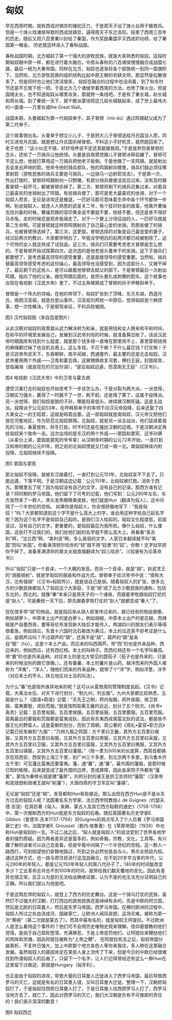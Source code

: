# 匈奴

早在西周时期，就有西戎对镐京的骚扰压力，于是周天子设了烽火台用于搬救兵。但是一个烽火戏诸侯导致的西戎烧镐京，逼得周天子东迁洛阳，结束了西周三百年的历史。随后又把八百里秦川封给了秦国，作为奖励秦国平灭西戎的功绩，给了秦国第一桶金。
历史就这样进入了春秋战国。

春秋战国时期，北方崛起了第一个强大的游牧民族，就是大家熟悉的匈奴。这段时期匈奴跟中原一样，都在进行着大融合。中原从春秋的八百诸侯慢慢融合成战国七雄，最后一统为大秦帝国。同样在北方，匈奴也逐渐将各个部族统一到同一面旗帜下。当然啦，北方游牧民族的组织结构比起中原王朝的农耕文明，那显然是松散很多了，但是同时也让他们灵活很多。
匈奴在融合的过程中也没闲着，到了秋冬时节还是不忘南下抢一把。于是北方几个诸侯学着西周的方法，也修了烽火台。但是国境太长，也不知道匈奴从哪里攻来，那就修一条线吧。于是有了秦长城，赵长城和燕长城。到了秦统一天下，就干脆派蒙恬把这几段长城联起来，成了世上最伟大的一面墙——万里长城the Great Wall。

战国末期，头曼崛起为第一代匈奴单于，其子冒顿（mò dú）通过鸣镝弑父成为了第二代单于。

这个故事很出名。头曼单于想立小儿子，于是把大儿子冒顿送给月氏国当人质，同时又进攻月氏国，就是想让月氏国杀掉冒顿。不料这小子好机灵，竟然跑回来了。老子也想：“这小伙还不错，好好培养说不定还真能接我班。”于是放弃伤害冒顿的念头，还给了一万骑兵让他统领。头曼是自我感觉跟儿子冒顿冰释前嫌了，冒顿可不这么想，他就打算用这一万骑兵把他老子扳倒。于是他做了一支鸣镝，就是射出去会发出声响的箭。他命令他的骑兵部队，他的鸣镝射向哪里，骑兵们就必须往哪里射箭（游牧民族的骑兵主要是弓骑兵，一边骑马一边射箭攻击）。于是第一次，外出打猎时，冒顿将鸣镝射向一只野猪，有部分骑兵傻傻没反应过来，没有及时跟着冒顿一起开弓，都被冒顿杀掉了。第二次，冒顿将剩下的骑兵召集过来，对着自己最喜欢的坐骑射出了鸣镝。有些骑兵傻了，那可是老大最喜欢的坐骑，对于一个匈奴人而言，无论是进攻还是撤退，一匹好马那可意味着生命中各个环节都快一步啊。别说匈奴人，就连人人熟悉的武圣关二爷，有个挂印封金的故事，他离开曹操去找刘备的时候，曹操赏赐的官印黄金说不要就不要，统统不要，但还是舍不得好马赤兔，走的时候还是把赤兔骑走了。对于一个要上沙场征战的人，一匹好马就是第二生命啊。可是冒顿就这样把鸣镝射向了自己最心爱的坐骑。而那些傻了的骑兵，也被冒顿筛选掉了。第三次，这更狠，冒顿选择的对象是自己最宠爱的妻子，经过前两次的教训，大家都学明白了，毕竟没学明白的前两次都已经被剔除了。这个可怜的女人就这样成了试验品。这三次，骑兵们只需要考虑老大冒顿是怎么想的。于是冒顿开始试探第四次，这次选的是他老爸头曼单于的坐骑。这下子骑兵们都要想了，是考虑最高领导的感受重要，还是直接领导的感受重要。当然啦，骑兵替最高领导感受考虑的这份操心，最高领导也没感受到，因为这部分人，又被干掉了。最后剩下的这些人，是可以跟着他冒顿去弑父的部下。于是冒顿最后一次射出鸣镝，指向了他的父亲。跟在鸣镝后面的，是把头曼扎成刺猬的箭矢。这个故事也出现在电视剧《汉武大帝》里了，不过主角被换成了冒顿的孙子伊稚斜单于。

冒顿是一个伟大的领袖，在他的带领下，匈奴扩张到了顶峰，东灭东胡，西逐月氏，南困汉高祖，就是白登山事件。汉高祖刘邦统一中原后，觉得匈奴是个麻烦事，想一次性解决，于是御驾亲征，不料兵败被困。
 
图3 汉代匈奴图（来自百度图片）

从此汉朝对匈奴的政策就从武力解决转为和亲，就是用钱和女人换来和平和时间，在和平的环境里发展自己，发展到汉武帝刘彻的时候，就准备算旧账了。话说汉武帝时期国库有钱到什么程度，就是那个钱多得一直堆在那里用不上，甚至穿铜钱用的麻绳都烂掉了也没机会用上。这么多钱，不花干嘛？干什么最花钱？打仗嘛！于是汉武帝布武天下，东吞朝鲜，南平闵越，西通塞外，最主要的还是北击匈奴。汉武帝重用两个外戚——卫青和霍去病，这舅甥俩收复河套，横扫王庭，封狼居胥，登临瀚海（就是现在的贝加尔湖），“是后匈奴远遁，而漠南无王庭”（《汉书》）。
 
图4 电视剧《汉武大帝》中的卫青与霍去病

遭受沉重打击的匈奴也开始思考下一步该怎么办，于是分裂为两大派。一派觉得，汉朝实力强大，赢得了一时赢不了一世，耗不起，还是降了算了，这属于投降派。另一派觉得，我们匈奴是狼的子孙，哪能轻易低头，继续跟汉朝死磕，这是主战派。投降派于公元前53年，在呼韩邪单于的率领下向汉元帝投降，后来还娶了四大美女之一的王昭君，这就是昭君出塞。这一部匈奴就是南匈奴，汉元帝又把他们放在河套地区，作为防范北匈奴屏障。北匈奴，就是另一派主战派，他们延续着祖先的习俗，春夏放牧，秋冬打劫，时不时还是在骚扰汉朝的边境。于是汉朝决定再给匈奴来个致命一击。这次出场的是东汉的两个外戚——窦固和窦宪，这爷孙俩（从辈分上讲，窦固是窦宪的爷爷辈）从汉明帝时期的公元72年开始，一直打到汉和帝时期的公元91年，把之前的北匈奴愣是又打成一南一北。南匈奴继续内附投降，北匈奴继续不投降。
 
图5 窦固与窦宪

那北匈奴不投降，就被东汉接着打，一直打到公元151年，北匈奴呆不下去了，只能远遁，下落不明。于是汉朝这边记载：公元151年，北匈奴被打跑，消失于西方。那哪里去了呢？因为匈奴没有自己的文字，没有自己的记录。那西方谁有记录？同时期的罗马帝国，他们留下了可考的记载，他们写到：公元290年左右，东方突然来了一群人，黑头发黑眼睛黄皮肤，他们就是Hun（翻译为匈人）。这中间隔了一个半世纪的空档。
如果你是匈奴人，你会很骄傲地写下：“我是匈奴！”吗？大家都知道奴这个字不是什么高大上的字，谁会用这种字给自己起名字呢？因为这个名字不是匈奴自己起的，是我们汉人给起的。匈奴文化程度低，前面说过，没有自己的文字。更重要的，是匈奴最后为我所败。像什么匈奴，什么倭国，这些打不过我们的，我们给他们起的名字就不那么高大上。再看看“英吉利”啊，“法兰西”啊，“美利坚”啊，多么美丽的文字。人家日本翻译就不叫“美国”而叫“米国”。你看满清努尔哈赤的“努”就不用“奴隶”的“奴”。你敢！文字狱早把你干掉了。准备革满清命的章太炎就直接翻译为“奴儿哈赤”。（《驳康有为论革命书》）

所以“匈奴”只是一个音译，一个大概的发音。而另一个音译，就是“胡”。赵武灵王的“胡服骑射”，就是学匈奴的服装和作战方式。冒顿单于给汉帝书中说：“南有大汉，北有强胡”（《汉书•匈奴传》），就是说自己是胡。随着匈奴人的扩张，很多北方的少数民族都加入了匈奴这个大家庭，于是“胡”成了北方少数民族的通称，包括东北的，西北的。就像“秦”本来只是周天子的一个诸侯，而跟着李牧跟匈奴打仗的是“赵人”，可是秦统一天下后，原先跟着李牧打仗的“赵人”就都变成“秦人”了。

现在很多带“胡”的物品，就是指后来从胡人那里传过来的，跟已经有的物品很像。例如胡萝卜，中原本土出产的是白萝卜。例如胡椒，中原本土出产的是花椒，而辣椒是产自墨西哥，要等哥伦布发现新大陆后才能传入，两湖四川的朋友们表示等得很着急。例如胡瓜，东晋十六国时北石勒改为黄瓜，本土的瓜还真不好考证是什么瓜，是葫芦瓜吗？不过葫芦的“葫”，还真不是“胡”，葫芦的“葫”是来自“瓠”（hù），这是个本土产品，而后来的叫西葫芦。带“西”的也是外来品种，西边来的，例如西瓜，还有西红柿。本土的叫柿子。而西红柿还有一个名字叫番茄。带“番”的也是外来品种。对应本土的是北方常见的圆茄子（茄子也是外来的，只是来的时候没别的跟它很像。）。还有番薯，本土的薯片是山药。越洋而来的外国人被称为 “洋夷”，“洋人”，随他们而来的外来品种，就带了个“洋”字。例如洋葱，洋芋（对应本土的芋头，陕北地区对土豆的叫法）。

为什么“番”也是指外族异地来的呢？这可以从夏商周的管理制度说起。《汉书》记载，大禹治水后，对天下进行划分，“制九州，列五服”。九州大家都比较熟悉，五服是什么？《国语•周语》记载：“夫先王之制，邦内甸服，邦外侯服，侯卫宾服，蛮夷要服，戎狄荒服。”就是按照距离王畿的远近，划分了五个档次。《尚书•禹贡》记载：五百里甸服。五百里侯服。五百里绥服。五百里要服。五百里荒服。距离最远的要服和荒服都是蛮夷戎狄，因此有东夷西戎南蛮北狄的说法，都是些不服王化的野蛮人。这是夏朝的划分，而到了周朝，周公著的《周礼•夏官•职方氏》记载已经发展到“九服”：“乃辨九服之邦国：方千里曰王畿，其外方五百里曰侯服，又其外方五百里曰甸服，又其外方五百里曰男服，又其外方五百里曰采服，又其外方五百里曰卫服，又其外方五百里曰蛮服，又其外方五百里曰夷服，又其外方五百里曰镇服，又其外方五百里曰藩服。”（按一里为500米的长度算，西周首都镐京在现西安，西安到上海三千里，到广州三千多里，到北京两千多里，到乌鲁木齐五千里）可见藩比蛮夷还要蛮夷。藩，通“蕃”，通“番”。最外围的藩服，是那时候已知的极限，后来就变成了最外围的边界，变成屏障，因此各家院子外都有“藩篱”，蒙恬为秦修长城是建“藩屏”，刘邦分封的诸王是拱卫京师的“藩国”（汉景帝和晁错想削弱诸王就叫“削藩”），大唐四周的守卫军区叫“藩镇”。

无论是“匈奴”还是“胡”，发音都和Hun有些接近。那么出现在西方Hun是不是从东方过去的匈奴人呢？法国著名东方学家、法兰西学院教授J. de Guignes（约瑟夫.德.吉涅）在其巨著《匈人、突厥、蒙古人及其它西方鞑靼的通史》（1756-1758）中，第一次推断西方的Hun就是东方匈奴的后裔。随后英国著名历史学家E. Gibbon（爱德华.吉本1737-1794）将Guignes的观点写入了个人巨著《罗马帝国衰亡史》中。法国学者R. Grousset（勒内.格鲁塞）在《草原帝国》（1939）中也称Hun是匈奴的一支。不过二战之后，“匈人就是匈奴人”的说法受到了世界各地学者的强烈质疑。因为两者差异还是蛮多的，例如骨骼，宗教，文化，工具等。有兴趣了解的读者可以自己去查看。但是毕竟中间隔了一个半世纪的空档。这一群人一路西行，可别指望他们安静地路过，所到之处必然也是血与火。男杀女抢幼为奴。通过这种方式，也一路与原住民进行这混血融合。在不到20岁早当爹的年代，公元290年的年轻人，都是公元150年年轻人的第八代孙子了。140年的时间能改变多少？工业革命总共也不到100年的时间，就带给我们翻天覆地的变化。因此有差异也很正常。反正认为是的无法给出确凿证据，认为不是的也无法充分证明自己的正确。所以我们就认为他是吧。

于是这帮彪悍的匈奴人，就登上了西方的历史舞台。这是一个骑马打仗的民族，虽然打不过强大的汉朝，打打西边的其他民族还是绰绰有余的。先是中欧的阿兰国，然后是北欧的日耳曼人，然后是东罗马帝国，西罗马帝国。在横扫欧洲的过程中，匈奴人所过之处血流成河，国破家亡，让欧洲人闻风丧胆。这场灾难，被称为第一次“黄祸”（第二次就是蒙古了）。而其中最有名的，就是匈奴王阿提拉。不过欧洲人是怎么看待这个事件的？他们可不会用历史唯物史观来理解。信仰基督教的他们觉得，是由于自己腐败堕落，充满罪恶，于是上帝惩罚他们，让阿提拉来鞭挞他们的肉体和灵魂，因此阿提拉被称为“上帝之鞭”。
在阿提拉死去之后，匈奴帝国分崩离析，不复昨日强大，加上中欧那个地方各色人等你来我往，多人种在这里融合发展。虽然匈奴人的基因肯定在某些人身上流传了下来，但是今日的中欧已经很难找到所谓匈奴人的后裔了。只留下一个名字，让人们记得曾经还有这么一群Hun在这里留下过痕迹，那就是Hungary（匈牙利）。

也正是由于匈奴的进攻，导致大量的日耳曼人迁徙进入了西罗马帝国，最后导致西罗马的灭亡，这就是有名的日耳曼入侵，又叫日耳曼大迁徙。整理一下，汉朝把匈奴打了，于是匈奴往西把日耳曼人打了，于是日耳曼人往西把罗马人打了，西罗马没地方去了，就亡了。因此对西罗马的灭亡，我们大汉朝是负有不可推卸的责任的！我们表示深深的歉意！
 
图6 匈奴西迁


























